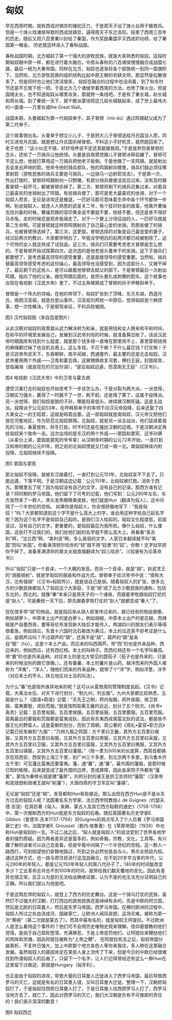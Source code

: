# 匈奴

早在西周时期，就有西戎对镐京的骚扰压力，于是周天子设了烽火台用于搬救兵。但是一个烽火戏诸侯导致的西戎烧镐京，逼得周天子东迁洛阳，结束了西周三百年的历史。随后又把八百里秦川封给了秦国，作为奖励秦国平灭西戎的功绩，给了秦国第一桶金。
历史就这样进入了春秋战国。

春秋战国时期，北方崛起了第一个强大的游牧民族，就是大家熟悉的匈奴。这段时期匈奴跟中原一样，都在进行着大融合。中原从春秋的八百诸侯慢慢融合成战国七雄，最后一统为大秦帝国。同样在北方，匈奴也逐渐将各个部族统一到同一面旗帜下。当然啦，北方游牧民族的组织结构比起中原王朝的农耕文明，那显然是松散很多了，但是同时也让他们灵活很多。
匈奴在融合的过程中也没闲着，到了秋冬时节还是不忘南下抢一把。于是北方几个诸侯学着西周的方法，也修了烽火台。但是国境太长，也不知道匈奴从哪里攻来，那就修一条线吧。于是有了秦长城，赵长城和燕长城。到了秦统一天下，就干脆派蒙恬把这几段长城联起来，成了世上最伟大的一面墙——万里长城the Great Wall。

战国末期，头曼崛起为第一代匈奴单于，其子冒顿（mò dú）通过鸣镝弑父成为了第二代单于。

这个故事很出名。头曼单于想立小儿子，于是把大儿子冒顿送给月氏国当人质，同时又进攻月氏国，就是想让月氏国杀掉冒顿。不料这小子好机灵，竟然跑回来了。老子也想：“这小伙还不错，好好培养说不定还真能接我班。”于是放弃伤害冒顿的念头，还给了一万骑兵让他统领。头曼是自我感觉跟儿子冒顿冰释前嫌了，冒顿可不这么想，他就打算用这一万骑兵把他老子扳倒。于是他做了一支鸣镝，就是射出去会发出声响的箭。他命令他的骑兵部队，他的鸣镝射向哪里，骑兵们就必须往哪里射箭（游牧民族的骑兵主要是弓骑兵，一边骑马一边射箭攻击）。于是第一次，外出打猎时，冒顿将鸣镝射向一只野猪，有部分骑兵傻傻没反应过来，没有及时跟着冒顿一起开弓，都被冒顿杀掉了。第二次，冒顿将剩下的骑兵召集过来，对着自己最喜欢的坐骑射出了鸣镝。有些骑兵傻了，那可是老大最喜欢的坐骑，对于一个匈奴人而言，无论是进攻还是撤退，一匹好马那可意味着生命中各个环节都快一步啊。别说匈奴人，就连人人熟悉的武圣关二爷，有个挂印封金的故事，他离开曹操去找刘备的时候，曹操赏赐的官印黄金说不要就不要，统统不要，但还是舍不得好马赤兔，走的时候还是把赤兔骑走了。对于一个要上沙场征战的人，一匹好马就是第二生命啊。可是冒顿就这样把鸣镝射向了自己最心爱的坐骑。而那些傻了的骑兵，也被冒顿筛选掉了。第三次，这更狠，冒顿选择的对象是自己最宠爱的妻子，经过前两次的教训，大家都学明白了，毕竟没学明白的前两次都已经被剔除了。这个可怜的女人就这样成了试验品。这三次，骑兵们只需要考虑老大冒顿是怎么想的。于是冒顿开始试探第四次，这次选的是他老爸头曼单于的坐骑。这下子骑兵们都要想了，是考虑最高领导的感受重要，还是直接领导的感受重要。当然啦，骑兵替最高领导感受考虑的这份操心，最高领导也没感受到，因为这部分人，又被干掉了。最后剩下的这些人，是可以跟着他冒顿去弑父的部下。于是冒顿最后一次射出鸣镝，指向了他的父亲。跟在鸣镝后面的，是把头曼扎成刺猬的箭矢。这个故事也出现在电视剧《汉武大帝》里了，不过主角被换成了冒顿的孙子伊稚斜单于。

冒顿是一个伟大的领袖，在他的带领下，匈奴扩张到了顶峰，东灭东胡，西逐月氏，南困汉高祖，就是白登山事件。汉高祖刘邦统一中原后，觉得匈奴是个麻烦事，想一次性解决，于是御驾亲征，不料兵败被困。
 
图3 汉代匈奴图（来自百度图片）

从此汉朝对匈奴的政策就从武力解决转为和亲，就是用钱和女人换来和平和时间，在和平的环境里发展自己，发展到汉武帝刘彻的时候，就准备算旧账了。话说汉武帝时期国库有钱到什么程度，就是那个钱多得一直堆在那里用不上，甚至穿铜钱用的麻绳都烂掉了也没机会用上。这么多钱，不花干嘛？干什么最花钱？打仗嘛！于是汉武帝布武天下，东吞朝鲜，南平闵越，西通塞外，最主要的还是北击匈奴。汉武帝重用两个外戚——卫青和霍去病，这舅甥俩收复河套，横扫王庭，封狼居胥，登临瀚海（就是现在的贝加尔湖），“是后匈奴远遁，而漠南无王庭”（《汉书》）。
 
图4 电视剧《汉武大帝》中的卫青与霍去病

遭受沉重打击的匈奴也开始思考下一步该怎么办，于是分裂为两大派。一派觉得，汉朝实力强大，赢得了一时赢不了一世，耗不起，还是降了算了，这属于投降派。另一派觉得，我们匈奴是狼的子孙，哪能轻易低头，继续跟汉朝死磕，这是主战派。投降派于公元前53年，在呼韩邪单于的率领下向汉元帝投降，后来还娶了四大美女之一的王昭君，这就是昭君出塞。这一部匈奴就是南匈奴，汉元帝又把他们放在河套地区，作为防范北匈奴屏障。北匈奴，就是另一派主战派，他们延续着祖先的习俗，春夏放牧，秋冬打劫，时不时还是在骚扰汉朝的边境。于是汉朝决定再给匈奴来个致命一击。这次出场的是东汉的两个外戚——窦固和窦宪，这爷孙俩（从辈分上讲，窦固是窦宪的爷爷辈）从汉明帝时期的公元72年开始，一直打到汉和帝时期的公元91年，把之前的北匈奴愣是又打成一南一北。南匈奴继续内附投降，北匈奴继续不投降。
 
图5 窦固与窦宪

那北匈奴不投降，就被东汉接着打，一直打到公元151年，北匈奴呆不下去了，只能远遁，下落不明。于是汉朝这边记载：公元151年，北匈奴被打跑，消失于西方。那哪里去了呢？因为匈奴没有自己的文字，没有自己的记录。那西方谁有记录？同时期的罗马帝国，他们留下了可考的记载，他们写到：公元290年左右，东方突然来了一群人，黑头发黑眼睛黄皮肤，他们就是Hun（翻译为匈人）。这中间隔了一个半世纪的空档。
如果你是匈奴人，你会很骄傲地写下：“我是匈奴！”吗？大家都知道奴这个字不是什么高大上的字，谁会用这种字给自己起名字呢？因为这个名字不是匈奴自己起的，是我们汉人给起的。匈奴文化程度低，前面说过，没有自己的文字。更重要的，是匈奴最后为我所败。像什么匈奴，什么倭国，这些打不过我们的，我们给他们起的名字就不那么高大上。再看看“英吉利”啊，“法兰西”啊，“美利坚”啊，多么美丽的文字。人家日本翻译就不叫“美国”而叫“米国”。你看满清努尔哈赤的“努”就不用“奴隶”的“奴”。你敢！文字狱早把你干掉了。准备革满清命的章太炎就直接翻译为“奴儿哈赤”。（《驳康有为论革命书》）

所以“匈奴”只是一个音译，一个大概的发音。而另一个音译，就是“胡”。赵武灵王的“胡服骑射”，就是学匈奴的服装和作战方式。冒顿单于给汉帝书中说：“南有大汉，北有强胡”（《汉书•匈奴传》），就是说自己是胡。随着匈奴人的扩张，很多北方的少数民族都加入了匈奴这个大家庭，于是“胡”成了北方少数民族的通称，包括东北的，西北的。就像“秦”本来只是周天子的一个诸侯，而跟着李牧跟匈奴打仗的是“赵人”，可是秦统一天下后，原先跟着李牧打仗的“赵人”就都变成“秦人”了。

现在很多带“胡”的物品，就是指后来从胡人那里传过来的，跟已经有的物品很像。例如胡萝卜，中原本土出产的是白萝卜。例如胡椒，中原本土出产的是花椒，而辣椒是产自墨西哥，要等哥伦布发现新大陆后才能传入，两湖四川的朋友们表示等得很着急。例如胡瓜，东晋十六国时北石勒改为黄瓜，本土的瓜还真不好考证是什么瓜，是葫芦瓜吗？不过葫芦的“葫”，还真不是“胡”，葫芦的“葫”是来自“瓠”（hù），这是个本土产品，而后来的叫西葫芦。带“西”的也是外来品种，西边来的，例如西瓜，还有西红柿。本土的叫柿子。而西红柿还有一个名字叫番茄。带“番”的也是外来品种。对应本土的是北方常见的圆茄子（茄子也是外来的，只是来的时候没别的跟它很像。）。还有番薯，本土的薯片是山药。越洋而来的外国人被称为 “洋夷”，“洋人”，随他们而来的外来品种，就带了个“洋”字。例如洋葱，洋芋（对应本土的芋头，陕北地区对土豆的叫法）。

为什么“番”也是指外族异地来的呢？这可以从夏商周的管理制度说起。《汉书》记载，大禹治水后，对天下进行划分，“制九州，列五服”。九州大家都比较熟悉，五服是什么？《国语•周语》记载：“夫先王之制，邦内甸服，邦外侯服，侯卫宾服，蛮夷要服，戎狄荒服。”就是按照距离王畿的远近，划分了五个档次。《尚书•禹贡》记载：五百里甸服。五百里侯服。五百里绥服。五百里要服。五百里荒服。距离最远的要服和荒服都是蛮夷戎狄，因此有东夷西戎南蛮北狄的说法，都是些不服王化的野蛮人。这是夏朝的划分，而到了周朝，周公著的《周礼•夏官•职方氏》记载已经发展到“九服”：“乃辨九服之邦国：方千里曰王畿，其外方五百里曰侯服，又其外方五百里曰甸服，又其外方五百里曰男服，又其外方五百里曰采服，又其外方五百里曰卫服，又其外方五百里曰蛮服，又其外方五百里曰夷服，又其外方五百里曰镇服，又其外方五百里曰藩服。”（按一里为500米的长度算，西周首都镐京在现西安，西安到上海三千里，到广州三千多里，到北京两千多里，到乌鲁木齐五千里）可见藩比蛮夷还要蛮夷。藩，通“蕃”，通“番”。最外围的藩服，是那时候已知的极限，后来就变成了最外围的边界，变成屏障，因此各家院子外都有“藩篱”，蒙恬为秦修长城是建“藩屏”，刘邦分封的诸王是拱卫京师的“藩国”（汉景帝和晁错想削弱诸王就叫“削藩”），大唐四周的守卫军区叫“藩镇”。

无论是“匈奴”还是“胡”，发音都和Hun有些接近。那么出现在西方Hun是不是从东方过去的匈奴人呢？法国著名东方学家、法兰西学院教授J. de Guignes（约瑟夫.德.吉涅）在其巨著《匈人、突厥、蒙古人及其它西方鞑靼的通史》（1756-1758）中，第一次推断西方的Hun就是东方匈奴的后裔。随后英国著名历史学家E. Gibbon（爱德华.吉本1737-1794）将Guignes的观点写入了个人巨著《罗马帝国衰亡史》中。法国学者R. Grousset（勒内.格鲁塞）在《草原帝国》（1939）中也称Hun是匈奴的一支。不过二战之后，“匈人就是匈奴人”的说法受到了世界各地学者的强烈质疑。因为两者差异还是蛮多的，例如骨骼，宗教，文化，工具等。有兴趣了解的读者可以自己去查看。但是毕竟中间隔了一个半世纪的空档。这一群人一路西行，可别指望他们安静地路过，所到之处必然也是血与火。男杀女抢幼为奴。通过这种方式，也一路与原住民进行这混血融合。在不到20岁早当爹的年代，公元290年的年轻人，都是公元150年年轻人的第八代孙子了。140年的时间能改变多少？工业革命总共也不到100年的时间，就带给我们翻天覆地的变化。因此有差异也很正常。反正认为是的无法给出确凿证据，认为不是的也无法充分证明自己的正确。所以我们就认为他是吧。

于是这帮彪悍的匈奴人，就登上了西方的历史舞台。这是一个骑马打仗的民族，虽然打不过强大的汉朝，打打西边的其他民族还是绰绰有余的。先是中欧的阿兰国，然后是北欧的日耳曼人，然后是东罗马帝国，西罗马帝国。在横扫欧洲的过程中，匈奴人所过之处血流成河，国破家亡，让欧洲人闻风丧胆。这场灾难，被称为第一次“黄祸”（第二次就是蒙古了）。而其中最有名的，就是匈奴王阿提拉。不过欧洲人是怎么看待这个事件的？他们可不会用历史唯物史观来理解。信仰基督教的他们觉得，是由于自己腐败堕落，充满罪恶，于是上帝惩罚他们，让阿提拉来鞭挞他们的肉体和灵魂，因此阿提拉被称为“上帝之鞭”。
在阿提拉死去之后，匈奴帝国分崩离析，不复昨日强大，加上中欧那个地方各色人等你来我往，多人种在这里融合发展。虽然匈奴人的基因肯定在某些人身上流传了下来，但是今日的中欧已经很难找到所谓匈奴人的后裔了。只留下一个名字，让人们记得曾经还有这么一群Hun在这里留下过痕迹，那就是Hungary（匈牙利）。

也正是由于匈奴的进攻，导致大量的日耳曼人迁徙进入了西罗马帝国，最后导致西罗马的灭亡，这就是有名的日耳曼入侵，又叫日耳曼大迁徙。整理一下，汉朝把匈奴打了，于是匈奴往西把日耳曼人打了，于是日耳曼人往西把罗马人打了，西罗马没地方去了，就亡了。因此对西罗马的灭亡，我们大汉朝是负有不可推卸的责任的！我们表示深深的歉意！
 
图6 匈奴西迁


























